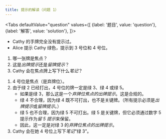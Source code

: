 ```yaml
---
title: 提示的解读（问题 1）
---
```



<BeginnersGuideProgress id="clue-interpretation-question-1" />

<Tabs
  defaultValue="question"
  values={[
    {label: '题目', value: 'question'},
    {label: '解答', value: 'solution'},
  ]}>
<TabItem value="question">

- Cathy 的手牌完全没有提示过。
- Alice 提示 Cathy 绿色，提示到 3 号位和 4 号位。

1. 哪一张牌是焦点？
1. 这是*出牌提示*还是*留牌提示*？
1. Cathy 会在焦点牌上写下什么*笔记*？

</TabItem>
<TabItem value="solution">

1. 4 号位是焦点（是弃牌位）。
1. 由于绿 2 已经打出，4 号位的牌一定是绿 3、绿 4 或绿 5。
   - 如果是绿 3，那么这是一个*弃牌位焦点的出牌提示*。这是合规的。
   - 绿 4 不合理，因为绿 4 既不可打出，也不是关键牌。（所有提示必须是*出牌提示*或*留牌提示*。）
   - 绿 5 也不合理，因为绿 5 不可打出。绿 5 是关键牌，但它必须通过数字 5 提示作为*留 5 提示*来保留。
   - 因此，这一定是对绿 3 的*弃牌位焦点的出牌提示*。
1. Cathy 会在她 4 号位上写下*笔记*“绿 3”。

</TabItem>
</Tabs>

<ClueInterpretationQuestion1 />
